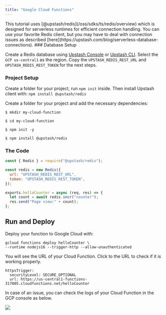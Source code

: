 ```yaml
---
title: "Google Cloud Functions"
---
```


<Note>
  This tutorial uses [@upstash/redis](/oss/sdks/ts/redis/overview) which is
  designed for serverless runtimes for efficient connection handling. You can
  use your favorite Redis client, but you may have to deal with connection
  issues as described
  [here](https://upstash.com/blog/serverless-database-connections).
</Note>
### Database Setup

Create a Redis database using [Upstash Console](https://console.upstash.com) or
[Upstash CLI](https://github.com/upstash/cli). Select the `GCP us-central1` as
the region. Copy the `UPSTASH_REDIS_REST_URL` and `UPSTASH_REDIS_REST_TOKEN` for
the next steps.

### Project Setup

Create a folder for your project, run `npm init` inside. Then install Upstash
client with: `npm install @upstash/redis`

Create a folder for your project and add the necessary dependencies:

```shell
$ mkdir my-cloud-function

$ cd my-cloud-function

$ npm init -y

$ npm install @upstash/redis
```

### The Code

```js index.js
const { Redis } = require("@upstash/redis");

const redis = new Redis({
  url: "UPSTASH_REDIS_REST_URL",
  token: "UPSTASH_REDIS_REST_TOKEN",
});

exports.helloCounter = async (req, res) => {
  let count = await redis.incr("counter");
  res.send("Page view:" + count);
};
```

## Run and Deploy

Deploy your function to Google Cloud with:

```shell
gcloud functions deploy helloCounter \
--runtime nodejs16 --trigger-http --allow-unauthenticated
```

You will see the URL of your Cloud Function. Click to the URL to check if it is
working properly.

```shell
httpsTrigger:
  securityLevel: SECURE_OPTIONAL
  url: https://us-central1-functions-317005.cloudfunctions.net/helloCounter
```

In case of an issue, you can check the logs of your Cloud Function in the GCP
console as below.

<Frame>
  <img src="/img/examples/gcp-error.png" />
</Frame>
